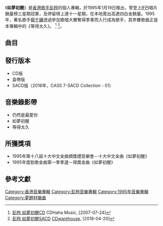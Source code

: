{{Album infobox | <!-- See Wikipedia:WikiProject_Albums -->
| Name        = 如夢初醒
| Type        = 專輯
| Artist      = [[彭羚|彭羚]]
| Cover       = 彭羚_如夢初醒1995.jpg
| Released    = 1995年1月19日
| Recorded    = 1994年10月
| Genre       = 粵語
| Length      = 43:43
| Label       = [[百代唱片_(香港)|百代唱片]]
| Last album  = [[再見亦是老婆_(EP)|再見亦是老婆]]<br />（1994年12月）
| This album  = '''如夢初醒'''<br />（1995年1月19日）
| Next album  = [[隨愛而飛|隨愛而飛]]<br />（1995年3月）
}}

《'''如夢初醒'''》是[[香港|香港]][[歌手|歌手]][[彭羚|彭羚]]的個人專輯，於1995年1月19日推出，曾登上[[IFPI|IFPI]]唱片銷量榜三星期冠軍，及停留榜上達十一星期，在本地賣出高達四白金銷量。1995年，著名歌手[[楊千嬅|楊千嬅]]透過參加歌唱大賽奪得季軍而入行成為歌手，其參賽歌曲正是本專輯中的《等得太久》。
<ref>[http://music.cdhaha.net/?p=1178 彭羚 如夢初醒CD] {{Wayback|url=http://music.cdhaha.net/?p=1178 |date=20160806202943 }}CDHaha Music, [2007-07-24]</ref> <ref>[https://www.cdwarehouse.com.hk/goods.php?id=915 彭羚 如夢初醒SACD] {{Wayback|url=https://www.cdwarehouse.com.hk/goods.php?id=915 |date=20200604162643 }}[[CDwarehouse|CDwarehouse]], [2018-04-20]</ref>。

==曲目==
{{Tracklist
| collapsed = 
| headline = 
| font_size = 
| total_length = 43:43

| extra_column =

| title1 = 如夢初醒
| music1 = [[蔡國權|蔡國權]]
| lyrics1 = [[向雪懷|向雪懷]]
| arranger1 = [[陳國平_(音樂人)|陳國平]]
| producer1 = [[鍾定一|鍾定一]]
| longnote1 = '''第一主打'''
| length1 = 4:20

| title2 = 仍然是最愛你
| music2 = [[張宇|張宇]]
| lyrics2 = [[張美賢|張美賢]]
| arranger2 = [[Alex_San|Alex San]]
| producer2 = 鍾定一
| longnote2 = 無綫電視劇《[[再見亦是老婆|再見亦是老婆]]》主題曲<br>國語版為[[張宇|張宇]]的《妳不會懂》<br>重新收錄
| length2 = 4:14

| title3 = 衹能回憶的情人
| music3 = [[阮丹青|阮丹青]]
| lyrics3 = 張美賢
| arranger3 = [[盧志銘|盧志銘]]<br>[[徐德昌|徐德昌]]
| producer3 = 鍾定一
| longnote3 = 電影《[[海角危情|海角危情]]》主題曲<br>《淚在風中飄成雨》粵語版
| length3 = 4:13

| title4 = 等得太久
| music4 = [[伍思凱|伍思凱]]
| lyrics4 = 向雪懷
| arranger4 = [[杜自持|杜自持]]
| producer4 = 鍾定一
| longnote4 = '''第二主打'''<br>改編自[[伍思凱|伍思凱]]的《愛與愁》
| length4 = 4:14

| title5 = 不知不覺愛上你
| music5 = [[彭羚|彭羚]]<br>[[C._Y._Kong|C. Y. Kong]]
| lyrics5 = [[李敏_(香港)|李敏]]
| arranger5 = C. Y. Kong
| producer5 = 鍾定一
| longnote5 = 
| length5 = 4:29

| title6 = 吻走傷心
| music6 = [[鮑比達|鮑比達]]
| lyrics6 = [[潘偉源|潘偉源]]
| arranger6 = 鮑比達
| producer6 = 鍾定一
| longnote6 = 
| length6 = 3:49

| title7 = 情人淚
| music7 = [[王文清_(台灣)|王文清]]
| lyrics7 = 潘偉源
| arranger7 = [[盧東尼|盧東尼]]
| producer7 = [[梁榮駿|梁榮駿]]
| longnote7 = 
| length7 = 4:16

| title8 = 喜歡最喜歡你
| music8 = C. Y. Kong
| lyrics8 = [[林振強|林振強]]
| arranger8 = C. Y. Kong
| producer8 = 鍾定一
| longnote8 = '''第三主打'''
| length8 = 4:14

| title9 = 愛你愛到太傷痛
| music9 = [[陳容森|三木]]
| lyrics9 = 三木
| arranger9 = [[王雙駿|王雙駿]]
| producer9 = [[巫啟賢|巫啟賢]]
| note9 = [[巫啟賢|巫啟賢]]合唱
| longnote9 = 無綫電視劇《[[再見亦是老婆|再見亦是老婆]]》插曲<br>重新收錄
| length9 = 4:38

| title10 = 誰為我等
| music10 = [[張弘毅|張弘毅]]
| lyrics10 = 張美賢
| arranger10 = 鮑比達
| producer10 = 鍾定一
| longnote10 = 改編自[[許景淳|許景淳]]的《玫瑰人生（前世來世）》
| length10 = 5:12
}}

==發行版本==
*CD版
*盒帶版
*SACD版（2018年，CASS 7-SACD Collection - 01）

== 音樂錄影帶 ==
*仍然是最愛你
*如夢初醒
*等得太久

== 所獲獎項 ==
*1995年第十八屆十大中文金曲頒獎禮音樂會－十大中文金曲《如夢初醒》
*1995年度勁歌金曲第一季季選－得獎金曲《如夢初醒》

==參考文獻==
{{reflist}}
{{彭羚}}

[[Category:香港音樂專輯|Category:香港音樂專輯]]
[[Category:彭羚音樂專輯|Category:彭羚音樂專輯]]
[[Category:1995年音樂專輯|Category:1995年音樂專輯]]
[[Category:夢題材樂曲|Category:夢題材樂曲]]